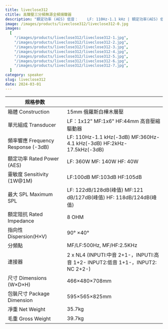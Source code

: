 ```yaml
---
title: liveclose312
ctitle: 高聲壓三分頻無源全頻揚聲器
description: "額定功率 (AES) 低音：	LF: 110Hz-1.1 kHz | 額定功率(AES) 低音：	LF: 360W | 靈敏度 (1W@1M) 低音：LF:100dB | 最大SPL 低音：	LF: 122dB/128dB(峰值)"
image: /images/products/liveclose312/liveclose312-0.jpg
images:
  [
    "/images/products/liveclose312/liveclose312-1.jpg",
    "/images/products/liveclose312/liveclose312-2.jpg",
    "/images/products/liveclose312/liveclose312-3.jpg",
    "/images/products/liveclose312/liveclose312-4.jpg",
    "/images/products/liveclose312/liveclose312-5.jpg",
    "/images/products/liveclose312/liveclose312-6.jpg",
    "/images/products/liveclose312/liveclose312-7.jpg",
  ]
category: speaker
slug: liveclose312
date: 2024-03-01
---
```


| 规格参数                           |                                                                                |
| ---------------------------------- | ------------------------------------------------------------------------------ |
| 箱體 Construction                  | 15mm 俄羅斯白樺木層壓                                                          |
| 單元組成 Transducer                | LF：1x12" MF:1x6" HF:44mm 高音壓縮驅動器                                       |
| 頻率響應 Frequency Response (-3dB) | LF: 110Hz-1.1 kHz(-3dB) MF:360Hz-4.1 kHz(-3dB) HF:2kHz-17.5kHz(-3dB)           |
| 額定功率 Rated Power (AES)         | LF: 360W MF: 140W HF: 40W                                                      |
| 靈敏度 Sensitivity (1W@1M)         | LF:100dB MF:103dB HF:105dB                                                     |
| 最大 SPL Maximum SPL               | LF: 122dB/128dB(峰值) MF:121 dB/127dB(峰值) HF: 118dB/124dB(峰值)              |
| 額定阻抗 Rated Impedance           | 8 OHM                                                                          |
| 指向性 Dispersion(H×V)             | 90° ×40°                                                                       |
| 分頻點                             | MF/LF:500Hz, MF/HF:2.5KHz                                                      |
| 連接器                             | 2 x NL4 (INPUTI:中音 2+1-，INPUTI:高音 1+2- INPUT2:低音 1+1-，INPUT2: NC 2+2-) |
| 尺寸 Dimensions (W×D×H)            | 466×480×708mm                                                                  |
| 包裝尺寸 Package Dimension         | 595×565×825mm                                                                  |
| 凈重 Net Weight                    | 35.7kg                                                                         |
| 毛重 Gross Weight                  | 39.7kg                                                                         |

